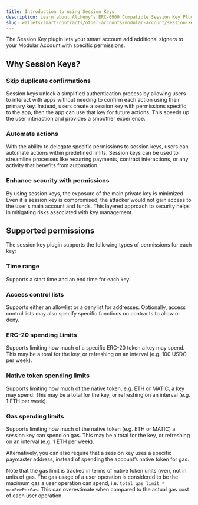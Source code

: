 ```yaml
---
title: Introduction to using Session Keys
description: Learn about Alchemy's ERC-6900 Compatible Session Key Plugin.
slug: wallets/smart-contracts/other-accounts/modular-account/session-keys
---
```





The Session Key plugin lets your smart account add additional signers to your Modular Account with specific permissions.

## Why Session Keys?

### Skip duplicate confirmations

Session keys unlock a simplified authentication process by allowing users to interact with apps without needing to confirm each action using their primary key. Instead, users create a session key with permissions specific to the app, then the app can use that key for future actions. This speeds up the user interaction and provides a smoother experience.

### Automate actions

With the ability to delegate specific permissions to session keys, users can automate actions within predefined limits. Session keys can be used to streamline processes like recurring payments, contract interactions, or any activity that benefits from automation.

### Enhance security with permissions

By using session keys, the exposure of the main private key is minimized. Even if a session key is compromised, the attacker would not gain access to the user's main account and funds. This layered approach to security helps in mitigating risks associated with key management.

## Supported permissions

The session key plugin supports the following types of permissions for each key:

### Time range

Supports a start time and an end time for each key.

### Access control lists

Supports either an allowlist or a denylist for addresses. Optionally, access control lists may also specify specific functions on contracts to allow or deny.

### ERC-20 spending Limits

Supports limiting how much of a specific ERC-20 token a key may spend. This may be a total for the key, or refreshing on an interval (e.g. 100 USDC per week).

### Native token spending limits

Supports limiting how much of the native token, e.g. ETH or MATIC, a key may spend. This may be a total for the key, or refreshing on an interval (e.g. 1 ETH per week).

### Gas spending limits

Supports limiting how much of the native token (e.g. ETH or MATIC) a session key can spend on gas. This may be a total for the key, or refreshing on an interval (e.g. 1 ETH per week).

Alternatively, you can also require that a session key uses a specific paymaster address, instead of spending the account’s native token for gas.

Note that the gas limit is tracked in terms of native token units (wei), not in units of gas. The gas usage of a user operation is considered to be the maximum gas a user operation can spend, i.e. `total gas limit * maxFeePerGas`. This can overestimate when compared to the actual gas cost of each user operation.
